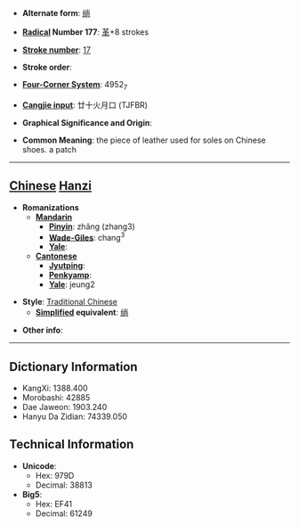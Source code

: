 * '''Alternate form''': [[绱]]

* '''[[Wiktionary:Chinese radical index| Radical]] Number 177''': [[Wiktionary:Chinese radical index 革|革]]+8 strokes

* '''[[Wiktionary:Chinese total strokes index|Stroke number]]''': [[Wiktionary:Chinese total strokes index 17|17]]

* '''Stroke order''': 

* '''[[Wiktionary:Chinese four corner index|Four-Corner System]]''': 4952<sub>7</sub>

* '''[[Wiktionary:Chinese Cangjie index|Cangjie input]]''': 廿十火月口 (TJFBR)

* '''Graphical Significance and Origin''': 

* '''Common Meaning''': the piece of leather used for soles on Chinese shoes. a patch

----

== [[Chinese]] [[Hanzi]] ==

* '''Romanizations'''
** '''[[Mandarin]]'''
*** '''[[Pinyin]]''': zhǎng (zhang3)
*** '''[[Wade-Giles]]''': chang<sup>3</sup>
*** '''[[Yale]]''': 
** '''[[Cantonese]]'''
*** '''[[Jyutping]]''':
*** '''[[Penkyamp]]''': 
*** '''[[Yale]]''': jeung2

* '''Style''': [[Traditional Chinese]] 
** '''[[Simplified Chinese|Simplified]] equivalent''': [[绱]]

* '''Other info''': 

----

== Dictionary Information ==

* KangXi: 1388.400
* Morobashi: 42885
* Dae Jaweon: 1903.240
* Hanyu Da Zidian: 74339.050

== Technical Information ==

* '''Unicode''':
** Hex: 979D
** Decimal: 38813
* '''Big5''':
** Hex: EF41
** Decimal: 61249